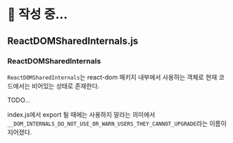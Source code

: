 # 📝 작성 중...

## ReactDOMSharedInternals.js

### ReactDOMSharedInternals

`ReactDOMSharedInternals`는 react-dom 패키지 내부에서 사용하는 객체로 현재 코드에서는 비어있는 상태로 존재한다.

TODO...

index.js에서 export 될 때에는 사용하지 말라는 의미에서 `__DOM_INTERNALS_DO_NOT_USE_OR_WARN_USERS_THEY_CANNOT_UPGRADE`라는 이름이 지어졌다.
